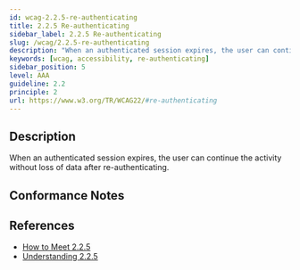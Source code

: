 ```yaml
---
id: wcag-2.2.5-re-authenticating
title: 2.2.5 Re-authenticating
sidebar_label: 2.2.5 Re-authenticating
slug: /wcag/2.2.5-re-authenticating
description: "When an authenticated session expires, the user can continue the activity without loss of data after re-authenticating."
keywords: [wcag, accessibility, re-authenticating]
sidebar_position: 5
level: AAA
guideline: 2.2
principle: 2
url: https://www.w3.org/TR/WCAG22/#re-authenticating
---
```


## Description

When an authenticated session expires, the user can continue the activity without loss of data after re-authenticating.

## Conformance Notes

<Project name="ads">
  <Unknown></Unknown>
</Project>

<Project name="scix">
  <NoSupport></NoSupport>
</Project>

## References

- [How to Meet 2.2.5](https://www.w3.org/WAI/WCAG22/quickref/#re-authenticating)
- [Understanding 2.2.5](https://www.w3.org/WAI/WCAG22/Understanding/re-authenticating.html)


